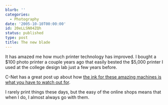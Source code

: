 ```yaml
---
blurb: ''
categories:
  - Photography
date: '2005-10-10T00:00:00'
id: 20eLLSN04ZQh
status: published
type: post
title: The new blade
---
```


It has amazed me how much printer technology has improved. I bought a $100 photo printer a couple years ago that easily bested the $5,000 printer I used at the college design lab just a few years before.
  
C-Net has a great post up about how [the ink for these amazing machines is what you have to watch out for](http://news.com.com/Why+do-it-yourself+photo+printing+doesnt+add+up/2100-1040_3-5891575.html).

I rarely print things these days, but the easy of the online shops means that when I do, I almost always go with them.  
